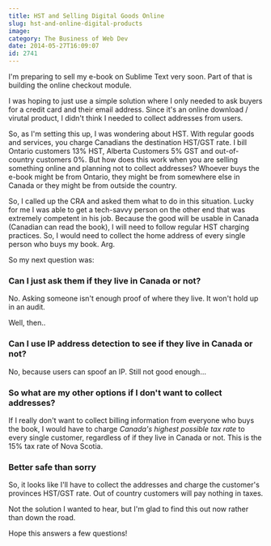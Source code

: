 ```yaml
---
title: HST and Selling Digital Goods Online
slug: hst-and-online-digital-products
image: 
category: The Business of Web Dev
date: 2014-05-27T16:09:07
id: 2741
---
```


I'm preparing to sell my e-book on Sublime Text very soon. Part of that is building the online checkout module.

I was hoping to just use a simple solution where I only needed to ask buyers for a credit card and their email address. Since it's an online download / virutal product, I didn't think I needed to collect addresses from users.

So, as I'm setting this up, I was wondering about HST. With regular goods and services, you charge Canadians the destination HST/GST rate. I bill Ontario customers 13% HST, Alberta Customers 5% GST and out-of-country customers 0%. But how does this work when you are selling something online and planning not to collect addresses? Whoever buys the e-book might be from Ontario, they might be from somewhere else in Canada or they might be from outside the country.

So, I called up the CRA and asked them what to do in this situation. Lucky for me I was able to get a tech-savvy person on the other end that was extremely competent in his job. Because the good will be usable in Canada (Canadian can read the book), I will need to follow regular HST charging practices. So, I would need to collect the home address of every single person who buys my book. Arg.

So my next question was:

<h3>Can I just ask them if they live in Canada or not?</h3>

No. Asking someone isn't enough proof of where they live. It won't hold up in an audit.

Well, then..

<h3>Can I use IP address detection to see if they live in Canada or not?</h3>

No, because users can spoof an IP. Still not good enough...

<h3>So what are my other options if I don't want to collect addresses?</h3>

If I really don't want to collect billing information from everyone who buys the book, I would have to charge <em>Canada's highest possible tax rate</em> to every single customer, regardless of if they live in Canada or not. This is the 15% tax rate of Nova Scotia.

<h3>Better safe than sorry</h3>

So, it looks like I'll have to collect the addresses and charge the customer's provinces HST/GST rate. Out of country customers will pay nothing in taxes.

Not the solution I wanted to hear, but I'm glad to find this out now rather than down the road.

Hope this answers a few questions!